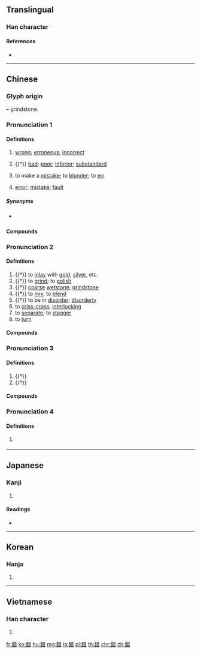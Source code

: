 {{character info/new}}
{{also|错}}
==Translingual==

===Han character===
{{Han char|rn=167|rad=金|as=08|sn=16|four=84161|canj=CTA|ids=⿰金昔}}

====References====
* {{Han ref|kx=1312.120|dkj=40579|dj=1813.080|hdz=64214.180|uh=932F|ud=37679|bh=BFF9|bd=49145}}

----

==Chinese==
{{zh-forms|s=错}}

===Glyph origin===
{{Han etym}}
{{Han compound|金|昔|ls=psc|c1=s|c2=p|t1=metal}} – grindstone.

===Pronunciation 1===
{{zh-pron
|m=cuò
|c=co3
|h=pfs=chho
|md=chó̤/cháuk
|md_note=chó̤ - vernacular; cháuk - literary
|mn=chhò
|w=2tshu,2tsho
|mc=1
|oc=n,1
|cat=a,v,n
}}

====Definitions====
{{zh-hanzi}}

# [[wrong]]; [[erroneous]]; [[incorrect]]
#: {{zh-x|錯字|'''wrong''' Chinese character}}
# {{†}} [[bad]]; [[poor]]; [[inferior]]; [[substandard]]
#: {{zh-x|不錯|not '''bad'''}}
# to make a [[mistake]]; to [[blunder]]; to [[err]]
#: {{zh-x|我 錯 了，下次 不敢 了。|I '''made a mistake'''. It won't happen again.}}
# [[error]]; [[mistake]]; [[fault]]
#: {{zh-x|出錯|to make a '''mistake'''}}
#: {{zh-x|全部 都 是 你 的 錯。|It's all your '''fault'''.}}

=====Synonyms=====
* {{sense|fault}} {{zh-l|不好}}

====Compounds====
{{zh-der|fold=1|失錯|三差五錯|吃錯藥|偵錯|出差錯|不爽不錯|出錯|一錯再錯|不錯|三差兩錯|一念之錯|一差二錯|弄錯|差三錯四|岔錯|對錯|他山攻錯|一差半錯|大錯特錯|忙中有錯|合理錯誤|將錯就錯|差錯|不差不錯|捏錯兒|改錯|死不認錯|會錯意|看錯|擔錯|知錯能改|沒錯|犯錯|果然不錯|改錯題|錯勘|運動錯覺|錯愛|錯漏|錯處|錯怪|錯話|錯覺|鬧錯|過錯|鑄成大錯|錯認顏標|錯誤|言差語錯|錯別字|錯上墳|訛錯|錯中錯|錯字|錯繆}}

===Pronunciation 2===
{{zh-pron
|m=cuò
|c=cok3
|h=pfs=chho
|md=cháuk
|mn=chhò
|w=4tshoq
|mc=2
|oc=1,2
|cat=v,n,a
}}

====Definitions====
{{zh-hanzi}}

# {{†}} to [[inlay]] with [[gold]], [[silver]], etc.
# {{†}} to [[grind]]; to [[polish]]
# {{†}} [[coarse]] [[wetstone]]; [[grindstone]]
# {{†}} to [[mix]]; to [[blend]]
# {{†}} to be in [[disorder]]; [[disorderly]]
# to [[criss-cross]]; [[interlocking]]
# to [[separate]]; to [[stagger]]
# to [[turn]]

====Compounds====
{{zh-der|fold=1|不錯眼|外錯角|內錯角|山珍海錯|履舄交錯|刑錯|參錯|錯化合物|交錯觥籌|錯亂|午錯|官能交錯|交錯|分筋錯骨|攻錯|海錯|杯觥交錯|璀錯|盤錯|皮膚甲錯|當面錯過|珍錯|犬牙相錯|槃根錯節|盤根錯節|犬牙交錯|材堪盤錯|錯金|錯臂|錯迕|陰陽交錯|錯車|錯綜複雜|陰錯陽差|縱橫交錯|錯彩鏤金|錯落有致|迷錯|錯角|錯節盤根|錯非|錯刀|陰差陽錯|錯過|錯落|金錯刀|錯眼|錯綜|觥籌交錯|錯簡|錯失良機|雜錯|錯雜|錯身而過|錯愕|錯失|鏤金錯采|錯見|錯莫|錯疑|錯翻眼皮|錯縫兒|趕眼錯|錯繆}}

===Pronunciation 3===
{{zh-pron
|m=cù
|c=cou3
|md=chó
|cat=v
}}

====Definitions====
{{zh-hanzi}}

# {{†}} {{zh-alt-form|措|to [[place]]; to [[carry out]]}}
# {{†}} {{zh-alt-form|措|to [[abandon]]; to [[cease]]; to [[reject]]}}

====Compounds====
{{zh-der|fold=1|錯置}}

===Pronunciation 4===
{{zh-pron
|m=xī
|cat=n
}}

====Definitions====
{{zh-hanzi}}

# {{lb|zh|obsolete}} {{zh-alt-name|鈰|[[cerium]]}}

{{zh-cat|Beginning}}

----

==Japanese==

===Kanji===
{{ja-kanji|grade=c|rs=金08}}

# {{defn|lang=ja|sort=金08}}

====Readings====
* {{ja-readings|goon=[[さく]] (saku), [[す]] (su) {{non-joyo-reading}}|kanon=[[さく]] (saku), [[そ]] (so) {{non-joyo-reading}}|kanyoon=[[しゃく]] (shaku) {{non-joyo-reading}}|kun=[[まじる]] (majiru), [[たがう]] (tagau), [[おく]] (oku)|nanori=}}

----

==Korean==

===Hanja===
{{ko-hanja|hangeul=[[착]], [[조]]|eumhun=}}

# {{defn|lang=ko|sort=金08}}

----

==Vietnamese==

===Han character===
{{vi-hantu|[[thó]], [[thác]], [[thố]], [[thộ]], [[xác]]|rs=金08}}

# {{defn|lang=vi|sort=金08}}

[[fr:錯]]
[[ko:錯]]
[[hu:錯]]
[[mg:錯]]
[[ja:錯]]
[[pl:錯]]
[[th:錯]]
[[chr:錯]]
[[zh:錯]]